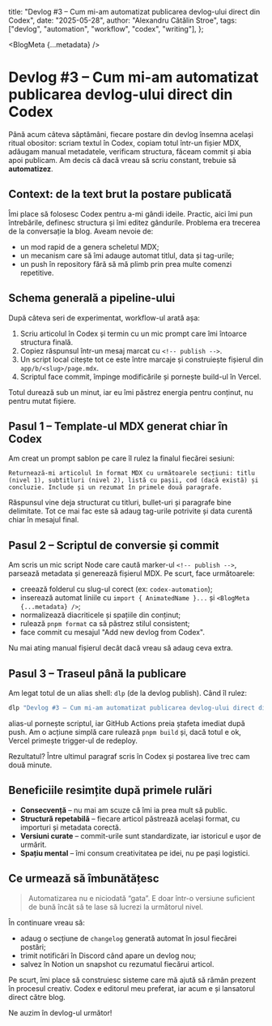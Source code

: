 
  title: "Devlog #3 – Cum mi-am automatizat publicarea devlog-ului direct din Codex",
  date: "2025-05-28",
  author: "Alexandru Cătălin Stroe",
  tags: ["devlog", "automation", "workflow", "codex", "writing"],
};

<BlogMeta {...metadata} />

<AnimatedName />

# Devlog #3 – Cum mi-am automatizat publicarea devlog-ului direct din Codex

Până acum câteva săptămâni, fiecare postare din devlog însemna același ritual obositor: scriam textul în Codex, copiam totul într-un fișier MDX, adăugam manual metadatele, verificam structura, făceam commit și abia apoi publicam. Am decis că dacă vreau să scriu constant, trebuie să **automatizez**.

## Context: de la text brut la postare publicată

Îmi place să folosesc Codex pentru a-mi gândi ideile. Practic, aici îmi pun întrebările, definesc structura și îmi editez gândurile. Problema era trecerea de la conversație la blog. Aveam nevoie de:

- un mod rapid de a genera scheletul MDX;
- un mecanism care să îmi adauge automat titlul, data și tag-urile;
- un push în repository fără să mă plimb prin prea multe comenzi repetitive.

## Schema generală a pipeline-ului

După câteva seri de experimentat, workflow-ul arată așa:

1. Scriu articolul în Codex și termin cu un mic prompt care îmi întoarce structura finală.
2. Copiez răspunsul într-un mesaj marcat cu `<!-- publish -->`.
3. Un script local citește tot ce este între marcaje și construiește fișierul din `app/b/<slug>/page.mdx`.
4. Scriptul face commit, împinge modificările și pornește build-ul în Vercel.

Totul durează sub un minut, iar eu îmi păstrez energia pentru conținut, nu pentru mutat fișiere.

## Pasul 1 – Template-ul MDX generat chiar în Codex

Am creat un prompt sablon pe care îl rulez la finalul fiecărei sesiuni:

```
Returnează-mi articolul în format MDX cu următoarele secțiuni: titlu (nivel 1), subtitluri (nivel 2), listă cu pașii, cod (dacă există) și concluzie. Include și un rezumat în primele două paragrafe.
```

Răspunsul vine deja structurat cu titluri, bullet-uri și paragrafe bine delimitate. Tot ce mai fac este să adaug tag-urile potrivite și data curentă chiar în mesajul final.

## Pasul 2 – Scriptul de conversie și commit

Am scris un mic script Node care caută marker-ul `<!-- publish -->`, parsează metadata și generează fișierul MDX. Pe scurt, face următoarele:

- creează folderul cu slug-ul corect (ex: `codex-automation`);
- inserează automat liniile cu `import { AnimatedName }...` și `<BlogMeta {...metadata} />`;
- normalizează diacriticele și spațiile din conținut;
- rulează `pnpm format` ca să păstrez stilul consistent;
- face commit cu mesajul "Add new devlog from Codex".

Nu mai ating manual fișierul decât dacă vreau să adaug ceva extra.

## Pasul 3 – Traseul până la publicare

Am legat totul de un alias shell: `dlp` (de la devlog publish). Când îl rulez:

```bash
dlp "Devlog #3 – Cum mi-am automatizat publicarea devlog-ului direct din Codex"
```

alias-ul pornește scriptul, iar GitHub Actions preia ștafeta imediat după push. Am o acțiune simplă care rulează `pnpm build` și, dacă totul e ok, Vercel primește trigger-ul de redeploy.

Rezultatul? Între ultimul paragraf scris în Codex și postarea live trec cam două minute.

## Beneficiile resimțite după primele rulări

- **Consecvență** – nu mai am scuze că îmi ia prea mult să public.
- **Structură repetabilă** – fiecare articol păstrează același format, cu importuri și metadata corectă.
- **Versiuni curate** – commit-urile sunt standardizate, iar istoricul e ușor de urmărit.
- **Spațiu mental** – îmi consum creativitatea pe idei, nu pe pași logistici.

## Ce urmează să îmbunătățesc

> Automatizarea nu e niciodată “gata”. E doar într-o versiune suficient de bună încât să te lase să lucrezi la următorul nivel.

În continuare vreau să:

- adaug o secțiune de `changelog` generată automat în josul fiecărei postări;
- trimit notificări în Discord când apare un devlog nou;
- salvez în Notion un snapshot cu rezumatul fiecărui articol.

Pe scurt, îmi place să construiesc sisteme care mă ajută să rămân prezent în procesul creativ. Codex e editorul meu preferat, iar acum e și lansatorul direct către blog.

Ne auzim în devlog-ul următor!

